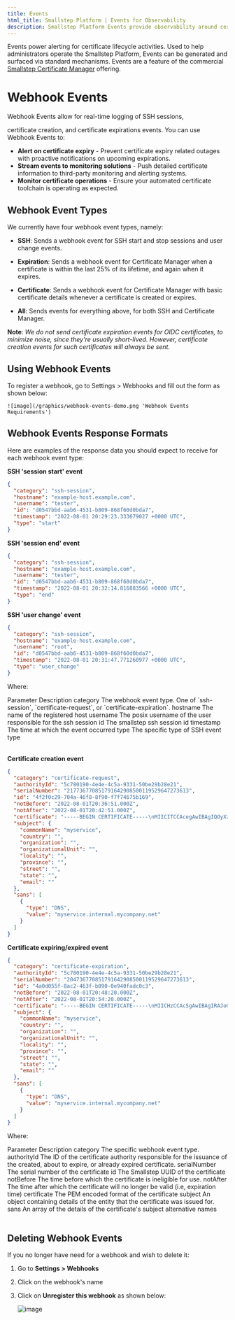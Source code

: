 ---
title: Events
html_title: Smallstep Platform | Events for Observability
description: Smallstep Platform Events provide observability around certificate lifecycle activities.
---

Events power alerting for certificate lifecycle activities. 
Used to help administrators operate the Smallstep Platform, 
Events can be generated and surfaced via standard mechanisms. 
Events are a feature of the commercial [Smallstep Certificate Manager](https://smallstep.com/certificate-manager/) offering.

# Webhook Events
Webhook Events allow for real-time logging of SSH sessions, 

certificate creation, and certificate expirations events.
You can use Webhook Events to:

- **Alert on certificate expiry** - Prevent certificate expiry related outages with proactive notifications on upcoming expirations.
- **Stream events to monitoring solutions** - Push detailed certificate information to third-party monitoring and alerting systems.
- **Monitor certificate operations** - Ensure your automated certificate toolchain is operating as expected.

## Webhook Event Types
We currently have four webhook event types, namely:

- **SSH**: Sends a webhook event for SSH start and stop sessions and user change events.
- **Expiration**: Sends a webhook event for Certificate Manager when a certificate is within the last 25% of its lifetime, and again when it expires.

- **Certificate**: Sends a webhook event for Certificate Manager with basic certificate details whenever a certificate is created or expires.

- **All**: Sends events for everything above, for both SSH and Certificate Manager.


**Note**: <em>We do not send certificate expiration events for OIDC certificates, to minimize noise, since they're usually short-lived. However, certificate creation events for such certificates will always be sent.</em>

## Using Webhook Events
To register a webhook, go to Settings > Webhooks and fill out the form as shown below:

    ![image](/graphics/webhook-events-demo.png 'Webhook Events Requirements')

## Webhook Events Response Formats
Here are examples of the response data you should expect to receive for each webhook event type:


**SSH 'session start' event**
```json
{
  "category": "ssh-session",
  "hostname": "example-host.example.com",
  "username": "tester",
  "id": "d0547bbd-aab6-4531-b809-868f60d0bda7",
  "timestamp": "2022-08-01 20:29:23.333679027 +0000 UTC",
  "type": "start"
}
```

**SSH 'session end' event**
```json
{
  "category": "ssh-session",
  "hostname": "example-host.example.com",
  "username": "tester",
  "id": "d0547bbd-aab6-4531-b809-868f60d0bda7",
  "timestamp": "2022-08-01 20:32:14.816883566 +0000 UTC",
  "type": "end"
}
```

**SSH 'user change' event**
```json
{
  "category": "ssh-session",
  "hostname": "example-host.example.com",
  "username": "root",
  "id": "d0547bbd-aab6-4531-b809-868f60d0bda7",
  "timestamp": "2022-08-01 20:31:47.771260977 +0000 UTC",
  "type": "user_change"
}
```

Where: 
<Table>
    <TableHead>
        <TableRow>
            <TableCell>Parameter</TableCell>
            <TableCell>Description</TableCell>
        </TableRow>
    </TableHead>
    <TableBody>
        <TableRow>
            <TableCell>category</TableCell>
            <TableCell>The webhook event type. One of `ssh-session`, `certificate-request`, or `certificate-expiration`. </TableCell>
        </TableRow>
        <TableRow>
            <TableCell>hostname</TableCell>
            <TableCell>The name of the registered host </TableCell>
        </TableRow>
        <TableRow>
            <TableCell>username</TableCell>
            <TableCell>The posix username of the user responsible for the ssh session</TableCell>
        </TableRow>
        <TableRow>
            <TableCell>id</TableCell>
            <TableCell>The smallstep ssh session id </TableCell>
        </TableRow>
         <TableRow>
            <TableCell>timestamp</TableCell>
            <TableCell>The time at which the event occurred</TableCell>
        </TableRow>
         <TableRow>
            <TableCell>type</TableCell>
            <TableCell>The specific type of SSH event type</TableCell>
        </TableRow>
    </TableBody>
</Table>


**Certificate creation event**
```json
{
  "category": "certificate-request",
  "authorityId": "5c780190-4e4e-4c5a-9331-50be29b28e21",
  "serialNumber": "217736770851791642908500119529647273613",
  "id": "4f2f0c29-704a-46f8-8f90-f7f74675b169",
  "notBefore": "2022-08-01T20:36:51.000Z",
  "notAfter": "2022-08-01T20:42:51.000Z",
  "certificate": "-----BEGIN CERTIFICATE-----\nMIICITCCAcegAwIBAgIQOyXzxXEspOAfi/10+hPMLjAKBggqhkjOPQQDAjAhMR8w\nHQYDVQQDExZKV0sgU0EgSW50ZXJtZWRpYXRlIENBMB4XDTIyMDgwMTIwMzY1MVoX\nDTIyMDgwMTIwNDI1MVowFDESMBAGA1UEAxMJbXlzZXJ2aWNlMFkwEwYHKoZIzj0C\nAQYIKoZIzj0DAQcDQgAEfDkIN/DlpolcxVqMu5iZ0zJqVlAXfasCJvGxwBJKpQdS\nZJOLsenrguwJJpLqNuj3icIhI6gFodqvLpNAcaJ/zKOB7TCB6jAOBgNVHQ8BAf8E\nBAMCB4AwHQYDVR0lBBYwFAYIKwYBBQUHAwEGCCsGAQUFBwMCMB0GA1UdDgQWBBRM\nO8Ak/HRgQ9j8iIK4xgONh+/W8DAfBgNVHSMEGDAWgBSNeT/nLC3Z+iRpVXVdvgpH\nlJRzwjArBgNVHREEJDAigiBteXNlcnZpY2UuaW50ZXJuYWwubXljb21wYW55Lm5l\ndDBMBgwrBgEEAYKkZMYoQAEEPDA6AgECBA9hdXRob3JpdHktYWRtaW4EJGQzMTc0\nMjM2LTE1YzEtNDEzOC04OTJkLTVlZDIzNDcxN2M5YTAKBggqhkjOPQQDAgNIADBF\nAiEA5kXI0dB6xMnEMAiwEigy0vYMHXYvX97BderaMFGdmSECIH2FQ/5A7RyxdkbE\nNVOdaxxFAW8YBCiyiKxnu0BzOM+C\n-----END CERTIFICATE-----\n",
  "subject": {
    "commonName": "myservice",
    "country": "",
    "organization": "",
    "organizationalUnit": "",
    "locality": "",
    "province": "",
    "street": "",
    "state": "",
    "email": ""
  },
  "sans": [
    {
      "type": "DNS",
      "value": "myservice.internal.mycompany.net"
    }
  ]
}
```

**Certificate expiring/expired event**
```json
{
  "category": "certificate-expiration",
  "authorityId": "5c780190-4e4e-4c5a-9331-50be29b28e21",
  "serialNumber": "204736770851791642908500119529647273613",
  "id": "4a0d055f-8ac2-463f-b090-0e940fadc0c3",
  "notBefore": "2022-08-01T20:48:20.000Z",
  "notAfter": "2022-08-01T20:54:20.000Z",
  "certificate": "-----BEGIN CERTIFICATE-----\nMIICHzCCAcSgAwIBAgIRAJoG3iYtwd9xSbAsRjDMdo0wCgYIKoZIzj0EAwIwITEf\nMB0GA1UEAxMWSldLIFNBIEludGVybWVkaWF0ZSBDQTAeFw0yMjA4MDEyMDQ4MjBa\nFw0yMjA4MDEyMDU0MjBaMBQxEjAQBgNVBAMTCW15c2VydmljZTBZMBMGByqGSM49\nAgEGCCqGSM49AwEHA0IABNfWJtHDDXlvfiljmzzgNdzmmk5Xhxf84RiP9DShOXxI\nNgndPXYp7d49UCVKm3IrJ3HY/6WBh2g/cv0p2BQ3kUejgekwgeYwDgYDVR0PAQH/\nBAQDAgeAMB0GA1UdJQQWMBQGCCsGAQUFBwMBBggrBgEFBQcDAjAdBgNVHQ4EFgQU\nNgNvb8W9k/5/PHNQYx+xaQ45faQwHwYDVR0jBBgwFoAUjXk/5ywt2fokaVV1Xb4K\nR5SUc8IwKwYDVR0RBCQwIoIgbXlzZXJ2aWNlLmludGVybmFsLm15Y29tcGFueS5u\nZXQwSAYMKwYBBAGCpGTGKEABBDgwNgIBAQQEbmFtZQQrQ09pRDNLMzE1Mms3TW5Q\nNDR2eWlaLXNZaVphMmtSZU9fWFRNRG54RTB3VTAKBggqhkjOPQQDAgNJADBGAiEA\nuWabixlFwJif3+ypPdJax5xPwCPT+LxL2ETNP0RwGvICIQC/fdBn7b+W+sa9GSLx\nDFNysUCX39uO7F7XbAEJBRFa8A==\n-----END CERTIFICATE-----\n",
  "subject": {
    "commonName": "myservice",
    "country": "",
    "organization": "",
    "organizationalUnit": "",
    "locality": "",
    "province": "",
    "street": "",
    "state": "",
    "email": ""
  },
  "sans": [
    {
      "type": "DNS",
      "value": "myservice.internal.mycompany.net"
    }
  ]
}
```

Where: 

<Table>
    <TableHead>
        <TableRow>
            <TableCell>Parameter</TableCell>
            <TableCell>Description</TableCell>
        </TableRow>
    </TableHead>
    <TableBody>
        <TableRow>
            <TableCell>category</TableCell>
            <TableCell>The specific webhook event type. </TableCell>
        </TableRow>
        <TableRow>
            <TableCell>authorityId</TableCell>
            <TableCell>The ID of the certificate authority responsible for the issuance of the created, about to expire, or already expired certificate.</TableCell>
        </TableRow>
        <TableRow>
            <TableCell>serialNumber</TableCell>
            <TableCell>The serial number of the certificate </TableCell>
        </TableRow>
        <TableRow>
            <TableCell>id</TableCell>
            <TableCell>The Smallstep UUID of the certificate</TableCell>
        </TableRow>
        <TableRow>
            <TableCell>notBefore</TableCell>
            <TableCell>The time before which the certificate is ineligible for use.</TableCell>
        </TableRow>
        <TableRow>
            <TableCell>notAfter</TableCell>
            <TableCell>The time after which the certificate will no longer be valid (i.e, expiration time)</TableCell>
        </TableRow>
        <TableRow>
            <TableCell>certificate</TableCell>
            <TableCell>The PEM encoded format of the certificate</TableCell>
        </TableRow>
        <TableRow>
            <TableCell>subject</TableCell>
            <TableCell>An object containing details of the entity that the certificate was issued for.</TableCell>
        </TableRow>
        <TableRow>
            <TableCell>sans</TableCell>
            <TableCell>An array of the details of the certificate's subject alternative names</TableCell>
        </TableRow>
    </TableBody>
</Table>

## Deleting Webhook Events
If you no longer have need for a webhook and wish to delete it:  

1. Go to **Settings > Webhooks**
2. Click on the webhook's name
3. Click on **Unregister this webhook** as shown below: 

    ![image](/graphics/unregister-webhook.png 'Webhook Events Requirements')

